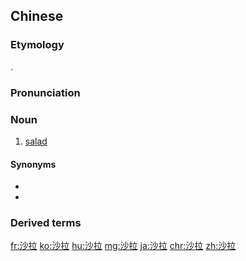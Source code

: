 ==Chinese==
{{zh-forms}}

===Etymology===
{{bor|zh|en|salad}}.

===Pronunciation===
{{zh-pron
|m=shālā
|c=saa1 laai1
|h=pfs=sâ-lâ
|cat=n
}}

===Noun===
{{zh-noun}}

# [[salad]]

====Synonyms====
* {{zh-l|色拉}}
* {{zh-l|沙律}}

===Derived terms===
{{zh-der|水果沙拉}}

{{zh-cat|Salads}}

[[fr:沙拉]]
[[ko:沙拉]]
[[hu:沙拉]]
[[mg:沙拉]]
[[ja:沙拉]]
[[chr:沙拉]]
[[zh:沙拉]]